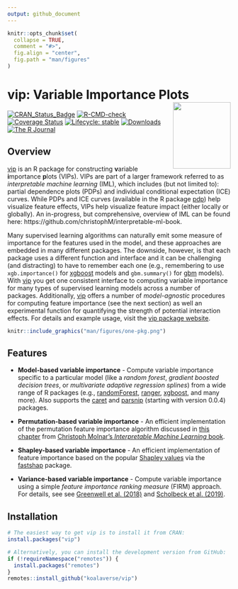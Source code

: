```yaml
---
output: github_document
---
```


```r
knitr::opts_chunk$set(
  collapse = TRUE,
  comment = "#>",
  fig.align = "center",
  fig.path = "man/figures"
)
```

# vip: Variable Importance Plots <img src="man/figures/logo-vip.png" align="right" width="130" height="150" />

<!-- badges: start -->
[![CRAN_Status_Badge](https://www.r-pkg.org/badges/version/vip)](https://cran.r-project.org/package=vip)
[![R-CMD-check](https://github.com/koalaverse/vip/actions/workflows/R-CMD-check.yaml/badge.svg)](https://github.com/koalaverse/vip/actions/workflows/R-CMD-check.yaml)
[![Coverage Status](https://codecov.io/gh/koalaverse/vip/graph/badge.svg)](https://app.codecov.io/github/koalaverse/vip?branch=master)
[![Lifecycle: stable](https://img.shields.io/badge/lifecycle-stable-brightgreen.svg)](https://lifecycle.r-lib.org/articles/stages.html#stable)
[![Downloads](https://cranlogs.r-pkg.org/badges/vip)](https://cran.r-project.org/package=vip/)
[![The R Journal](https://img.shields.io/badge/The%20R%20Journal-10.32614%2FRJ--2020--013-brightgreen)](https://doi.org/10.32614/RJ-2020-013)
<!-- badges: end -->

## Overview

[vip](https://koalaverse.github.io/vip/index.html) is an R package for constructing **v**ariable **i**mportance **p**lots (VIPs). VIPs are part of a larger framework referred to as *interpretable machine learning* (IML), which includes (but not limited to): partial dependence plots (PDPs) and individual conditional expectation (ICE) curves. While PDPs and ICE curves (available in the R package [pdp](https://cran.r-project.org/package=pdp)) help visualize feature effects, VIPs help visualize feature impact (either locally or globally). An in-progress, but comprehensive, overview of IML can be found here: https://github.com/christophM/interpretable-ml-book. 

Many supervised learning algorithms can naturally emit some measure of importance for the features used in the model, and these approaches are embedded in many different packages. The downside, however, is that each package uses a different function and interface and it can be challenging (and distracting) to have to remember each one (e.g., remembering to use `xgb.importance()` for [xgboost](https://cran.r-project.org/package=xgboost) models and `gbm.summary()` for [gbm](https://cran.r-project.org/package=gbm) models). With [vip](https://cran.r-project.org/package=vip) you get one consistent interface to computing variable importance for many types of supervised learning models across a number of packages. Additionally, [vip](https://koalaverse.github.io/vip/index.html) offers a number of *model-agnostic* procedures for computing feature importance (see the next section) as well an experimental function for quantifying the strength of potential interaction effects. For details and example usage, visit the [vip package website](https://koalaverse.github.io/vip/index.html).

```r
knitr::include_graphics("man/figures/one-pkg.png")
```


## Features

* **Model-based variable importance** - Compute variable importance specific to a particular model (like a *random forest*, *gradient boosted decision trees*, or *multivariate adaptive regression splines*) from a wide range of R packages (e.g., [randomForest](https://cran.r-project.org/package=randomForest), [ranger](https://cran.r-project.org/package=ranger), [xgboost](https://cran.r-project.org/package=xgboost), and many more). Also supports the [caret](https://cran.r-project.org/package=caret) and [parsnip](https://cran.r-project.org/package=parsnip) (starting with version 0.0.4) packages.

* **Permutation-based variable importance** - An efficient implementation of the permutation feature importance algorithm discussed in [this chapter](https://christophm.github.io/interpretable-ml-book/feature-importance.html) from [Christoph Molnar's *Interpretable Machine Learning* book](https://christophm.github.io/interpretable-ml-book/).

* **Shapley-based variable importance** - An efficient implementation of feature importance based on the popular [Shapley values](https://github.com/slundberg/shap) via the [fastshap](https://cran.r-project.org/package=fastshap) package. 

* **Variance-based variable importance** - Compute variable importance using a simple *feature importance ranking measure* (FIRM) approach. For details, see see [Greenwell et al. (2018)](https://arxiv.org/abs/1805.04755) and [Scholbeck et al. (2019)](https://arxiv.org/abs/1904.03959).


## Installation

```r
# The easiest way to get vip is to install it from CRAN:
install.packages("vip")

# Alternatively, you can install the development version from GitHub:
if (!requireNamespace("remotes")) {
  install.packages("remotes")
}
remotes::install_github("koalaverse/vip")
```
